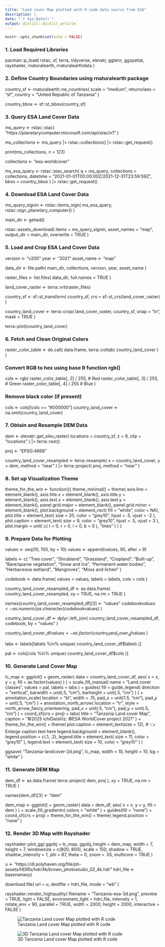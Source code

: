 ```yaml
---
title: "Land cover Map plotted with R code data source from ESA"
description: |
date: "`r Sys.Date()`"
output: distill::distill_article
---
```


```r
knitr::opts_chunk$set(echo = FALSE)
```


### 1. Load Required Libraries

pacman::p_load(
  rstac, sf, terra,
  tidyverse, elevatr,
  ggtern, ggspatial,
  rayshader,
  rnaturalearth, rnaturalearthdata
)

### 2. Define Country Boundaries using rnaturalearth package

country_sf <- rnaturalearth::ne_countries(
  scale = "medium", 
  returnclass = "sf", 
  country = "United Republic of Tanzania"
)

country_bbox <- sf::st_bbox(country_sf)

### 3. Query ESA Land Cover Data

ms_query <- rstac::stac(
  "https://planetarycomputer.microsoft.com/api/stac/v1"
)

ms_collections <- ms_query |>
  rstac::collections() |>
  rstac::get_request()

print(ms_collections, n = 123)

collections <- "esa-worldcover"

ms_esa_query <- rstac::stac_search(
  q = ms_query,
  collections = collections,
  datetime = "2021-01-01T00:00:00Z/2021-12-31T23:59:59Z",
  bbox = country_bbox
) |>
  rstac::get_request()

### 4. Download ESA Land Cover Data

ms_query_signin <- rstac::items_sign(
  ms_esa_query, rstac::sign_planetary_computer()
)

main_dir <- getwd()

rstac::assets_download(
  items = ms_query_signin,
  asset_names = "map",
  output_dir = main_dir, overwrite = TRUE
)

### 5. Load and Crop ESA Land Cover Data

version <- "v200"
year <- "2021"
asset_name <- "map"

data_dir <- file.path(
  main_dir, collections,
  version, year, asset_name
)

raster_files <- list.files(
  data_dir,
  full.names = TRUE
)

land_cover_raster <- terra::vrt(raster_files)

country_sf <- sf::st_transform(
  country_sf,
  crs = sf::st_crs(land_cover_raster)
)

country_land_cover <- terra::crop(
  land_cover_raster,
  country_sf,
  snap = "in",
  mask = TRUE
)

terra::plot(country_land_cover)

### 6. Fetch and Clean Original Colors

raster_color_table <- do.call(
  data.frame, terra::coltab(
    country_land_cover
  )
)

### Convert RGB to hex using base R function rgb()
cols <- rgb(
  raster_color_table[, 2] / 255,  # Red
  raster_color_table[, 3] / 255,  # Green
  raster_color_table[, 4] / 255   # Blue
)

### Remove black color (if present)
cols <- cols[!cols == "#000000"]
country_land_cover <- na.omit(country_land_cover)

### 7. Obtain and Resample DEM Data

dem <- elevatr::get_elev_raster(
  locations = country_sf,
  z = 9, clip = "locations"
) |>
  terra::rast()

proj <- "EPSG:4668"

country_land_cover_resampled <- terra::resample(
  x = country_land_cover,
  y = dem, method = "near"
) |>
  terra::project(
    proj,
    method = "near"
  )

### 8. Set up Visualization Theme

theme_for_the_win <- function(){
  theme_minimal() +
    theme(
      axis.line = element_blank(),
      axis.title.x = element_blank(),
      axis.title.y = element_blank(),
      axis.text.x = element_blank(),
      axis.text.y = element_blank(),
      panel.grid.major = element_blank(),
      panel.grid.minor = element_blank(),
      plot.background = element_rect(
        fill = "white", color = NA),
      plot.title = element_text(
        size = 20, color = "grey10",
        hjust = .5, vjust = -2
      ),
      plot.caption = element_text(
        size = 9, color = "grey10",
        hjust = .5, vjust = 3
      ),
      plot.margin = unit(
        c(
          t = 0, r = 0,
          l = 0, b = 0
        ), "lines"
      )
    )
}

### 9. Prepare Data for Plotting

values <- seq(10, 100, by = 10)
values <- append(values, 95, after = 9)

labels <- c(
  "Tree cover", "Shrubland", "Grassland",
  "Cropland", "Built-up", "Bare/sparse vegetation",
  "Snow and Ice", "Permanent water bodies",
  "Herbaceous wetland", "Mangroves", "Moss and lichen"
)

codebook <- data.frame(
  values = values,
  labels = labels,
  cols = cols
)

country_land_cover_resampled_df <- as.data.frame(
  country_land_cover_resampled,
  xy = TRUE, na.rm = TRUE
)

names(country_land_cover_resampled_df)[3] <- "values"
codebook$values <- as.numeric(
  as.character(codebook$values)
)

country_land_cover_df <- dplyr::left_join(
  country_land_cover_resampled_df,
  codebook, by = "values"
)

country_land_cover_df$values <- as.factor(
  country_land_cover_df$values
)

labs <- labels[labels %in% unique(
  country_land_cover_df$labels
)]

pal <- cols[cols %in% unique(
  country_land_cover_df$cols
)]

### 10. Generate Land Cover Map

lc_map <- ggplot() +
  geom_raster(
    data = country_land_cover_df,
    aes(
      x = x, y = y,
      fill = as.factor(values)
    )
  ) +
  scale_fill_manual(
    name = "Land cover classes",
    values = pal,
    labels = labs
  ) +
  guides(
    fill = guide_legend(
      direction = "vertical",
      barwidth = unit(.5, "cm"),
      barheight = unit(.5, "cm")
    )
  ) +
  annotation_scale(
    location = "bl", width = .15,
    pad_x = unit(1.5, "cm"),
    pad_y = unit(.5, "cm")
  ) +
  annotation_north_arrow(
    location = "tr",
    style = north_arrow_fancy_orienteering,
    pad_x = unit(.5, "cm"),
    pad_y = unit(.5, "cm")
  ) +
  coord_sf(crs = proj) +
  labs(
    title = "Tanzania Land cover Map",
    caption = "©2025 ichiDataViz\nData: ©ESA WorldCover project 2021"
  ) +
  theme_for_the_win() +
  theme(
    plot.caption = element_text(size = 12),  # 👈 Enlarge caption text here
    legend.background = element_blank(),
    legend.position = c(.1, .2),
    legend.title = element_text(
      size = 11, color = "grey10"
    ),
    legend.text = element_text(
      size = 10, color = "grey10"
    )
  )

ggsave(
  "Tanzania-landcover-2d.png", lc_map,
  width = 10, height = 10, bg = "white"
)

### 11. Generate DEM Map

dem_df <- as.data.frame(
  terra::project(
    dem, proj
  ),
  xy = TRUE, na.rm = TRUE
)

names(dem_df)[3] <- "dem"

dem_map <- ggplot() +
  geom_raster(
    data = dem_df,
    aes(
      x = x, y = y, fill = dem
    )
  ) +
  scale_fill_gradientn(
    colors = "white"
  ) +
  guides(fill = "none") +
  coord_sf(crs = proj) +
  theme_for_the_win() +
  theme(
    legend.position = "none"
  )

### 12. Render 3D Map with Rayshader

rayshader::plot_gg(
  ggobj = lc_map,
  ggobj_height = dem_map,
  width = 7,
  height = 7,
  windowsize = c(800, 800),
  scale = 150,
  shadow = TRUE,
  shadow_intensity = 1,
  phi = 87,
  theta = 0,
  zoom = .55,
  multicore = TRUE
)

u <- "https://dl.polyhaven.org/file/ph-assets/HDRIs/hdr/4k/brown_photostudio_02_4k.hdr"
hdri_file <- basename(u)

download.file(
  url = u,
  destfile = hdri_file,
  mode = "wb"
)

rayshader::render_highquality(
  filename = "Tanzania-esa-3d.png",
  preview = TRUE,
  light = FALSE,
  environment_light = hdri_file,
  intensity = 1,
  rotate_env = 90,
  parallel = TRUE,
  width = 2000,
  height = 2000,
  interactive = FALSE
)


![Tanzania Land cover Map plotted with R code](Tanzania-landcover-2d.png)

![3D Tanzania Land cover Map plotted with R code](Tanzania-esa-3d.png)
